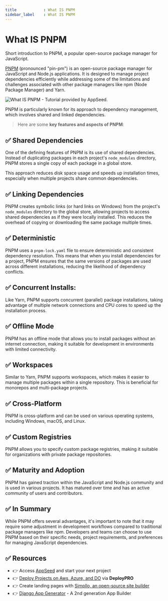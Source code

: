 ```yaml
---
title            : What IS PNPM 
sidebar_label    : What IS PNPM 
---
```


# What IS PNPM

<SubHeading>Short introduction to PNPM, a popular open-source package manager for JavaScript.</SubHeading>

[PNPM](https://pnpm.io/) (pronounced "pin-pm") is an open-source package manager for JavaScript and Node.js applications. 
It is designed to manage project dependencies efficiently while addressing some of the limitations and challenges associated with other package managers like npm (Node Package Manager) and Yarn. 

![What IS PNPM - Tutorial provided by AppSeed.](https://github-production-user-asset-6210df.s3.amazonaws.com/51070104/269238582-ee5e1528-ab9b-467e-8b5e-3d7ab9ea4be9.jpg) 

PNPM is particularly known for its approach to dependency management, which involves shared and linked dependencies.

> Here are some **key features and aspects of PNPM**:

## ✅ **Shared Dependencies** 

One of the defining features of PNPM is its use of shared dependencies. 
Instead of duplicating packages in each project's `node_modules` directory, PNPM stores a single copy of each package in a global store. 

This approach reduces disk space usage and speeds up installation times, especially when multiple projects share common dependencies.

## ✅ **Linking Dependencies** 

PNPM creates symbolic links (or hard links on Windows) from the project's `node_modules` directory to the global store, allowing projects to access shared dependencies as if they were locally installed. 
This reduces the overhead of copying or downloading the same package multiple times.

## ✅ **Deterministic** 

PNPM uses a `pnpm-lock.yaml` file to ensure deterministic and consistent dependency resolution. 
This means that when you install dependencies for a project, PNPM ensures that the same versions of packages are used across different installations, reducing the likelihood of dependency conflicts.

## ✅ **Concurrent Installs:** 

Like Yarn, PNPM supports concurrent (parallel) package installations, taking advantage of multiple network connections and CPU cores to speed up the installation process.

## ✅ **Offline Mode** 

PNPM has an offline mode that allows you to install packages without an internet connection, making it suitable for development in environments with limited connectivity.

## ✅ **Workspaces** 

Similar to Yarn, PNPM supports workspaces, which makes it easier to manage multiple packages within a single repository. This is beneficial for monorepos and multi-package projects.

## ✅ **Cross-Platform** 

PNPM is cross-platform and can be used on various operating systems, including Windows, macOS, and Linux.

## ✅ **Custom Registries** 

PNPM allows you to specify custom package registries, making it suitable for organizations with private package repositories.

## ✅ **Maturity and Adoption** 

PNPM has gained traction within the JavaScript and Node.js community and is used in various projects. It has matured over time and has an active community of users and contributors.

## ✅ In Summary

While PNPM offers several advantages, it's important to note that it may require some adjustment in development workflows compared to traditional package managers like npm. 
Developers and teams can choose to use PNPM based on their specific needs, project requirements, and preferences for managing JavaScript dependencies.

## ✅ Resources 

- 👉 Access [AppSeed](https://appseed.us/) and start your next project
- 👉 [Deploy Projects on Aws, Azure, and DO](https://www.docs.deploypro.dev/) via **DeployPRO**
- 👉 Create landing pages with [Simpllo, an open-source site builder](https://www.simpllo.com/)
- 👉 [Django App Generator](https://app-generator.dev/django/) - A 2nd generation App Builder
